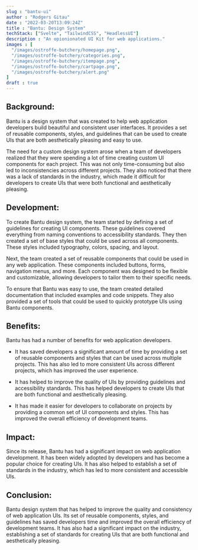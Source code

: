 ```yaml
---
slug : "bantu-ui"
author : "Rodgers Gitau"
date : "2022-03-20T13:09:24Z"
title : "Bantu: Design System"
techStack: ["Svelte", "TailwindCSS", "HeadlessUI"]
description : "An opionionated UI Kit for web applications."
images : [
  "/images/ostroffe-butchery/homepage.png",
  "/images/ostroffe-butchery/categories.png",
  "/images/ostroffe-butchery/itempage.png",
  "/images/ostroffe-butchery/cartpage.png",
  "/images/ostroffe-butchery/alert.png"
]
draft : true
---
```



## Background:

Bantu is a design system that was created to help web application developers build beautiful and consistent user interfaces. It provides a set of reusable components, styles, and guidelines that can be used to create UIs that are both aesthetically pleasing and easy to use.

The need for a custom design system arose when a team of developers realized that they were spending a lot of time creating custom UI components for each project. This was not only time-consuming but also led to inconsistencies across different projects. They also noticed that there was a lack of standards in the industry, which made it difficult for developers to create UIs that were both functional and aesthetically pleasing.

## Development:

To create Bantu design system, the team started by defining a set of guidelines for creating UI components. These guidelines covered everything from naming conventions to accessibility standards. They then created a set of base styles that could be used across all components. These styles included typography, colors, spacing, and layout.

Next, the team created a set of reusable components that could be used in any web application. These components included buttons, forms, navigation menus, and more. Each component was designed to be flexible and customizable, allowing developers to tailor them to their specific needs.

To ensure that Bantu was easy to use, the team created detailed documentation that included examples and code snippets. They also provided a set of tools that could be used to quickly prototype UIs using Bantu components.


## Benefits:

Bantu has had a number of benefits for web application developers. 

- It has saved developers a significant amount of time by providing a set of reusable components and styles that can be used across multiple projects. This has also led to more consistent UIs across different projects, which has improved the user experience.

- It has helped to improve the quality of UIs by providing guidelines and accessibility standards. This has helped developers to create UIs that are both functional and aesthetically pleasing.

- It has made it easier for developers to collaborate on projects by providing a common set of UI components and styles. This has improved the overall efficiency of development teams.

## Impact:

Since its release, Bantu has had a significant impact on web application development. It has been widely adopted by developers and has become a popular choice for creating UIs. It has also helped to establish a set of standards in the industry, which has led to more consistent and accessible UIs.

## Conclusion:

Bantu design system that has helped to improve the quality and consistency of web application UIs. Its set of reusable components, styles, and guidelines has saved developers time and improved the overall efficiency of development teams. It has also had a significant impact on the industry, establishing a set of standards for creating UIs that are both functional and aesthetically pleasing.